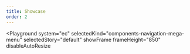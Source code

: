 ```yaml
---
title: Showcase
order: 2
---
```



<Playground
  system="ec"
  selectedKind="components-navigation-mega-menu"
  selectedStory="default"
  showFrame
  frameHeight="850"
  disableAutoResize
>
  <Html markup={megaMenu} />
</Playground>

